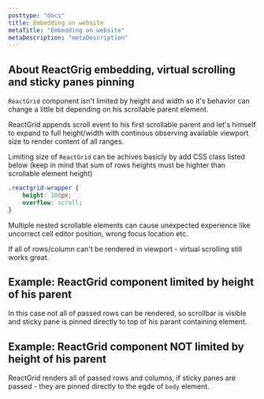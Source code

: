 ```yaml
---
posttype: "docs"
title: Embedding on website
metaTitle: "Embedding on website"
metaDescription: "metaDescription"
---
```



## About ReactGrig embedding, virtual scrolling and sticky panes pinning

`ReactGrid` component isn't limited by height and width so it's behavior can change a little bit depending on his scrollable parent element.

ReactGrid appends scroll event to his first scrollable parent and let's himself to expand to full height/width with 
continous observing available viewport size to render content of all ranges. 

Limiting size of `ReactGrid` can be achives basicly by add CSS class listed below 
(keep in mind that sum of rows heights must be highter than scrollable element height)

```css
.reactgrid-wrapper {
    height: 100px;
    overflow: scroll;
}
```

Multiple nested scrollable elements can cause unexpected experience like uncorrect cell editor position, wrong focus location etc.

<Alert color="info">
	<i class="fas fa-exclamation-circle pr-2"></i>
	If all of rows/column can't be rendered in viewport - virtual scrolling still works great.
</Alert>

## Example: ReactGrid component limited by height of his parent

<div className={'py-4'}>
    <LimitedHeightByParentSample/>
</div>  

In this case not all of passed rows can be rendered, so scrollbar is visible and sticky pane is pinned directly to top of
his parant containing element. 

## Example: ReactGrid component NOT limited by height of his parent

<div className={'py-4'}>
    <NotLimitedHeightByParentSample />
</div>    

ReactGrid renders all of passed rows and columns, if sticky panes are passed - they are pinned directly to the egde 
of `body` element.